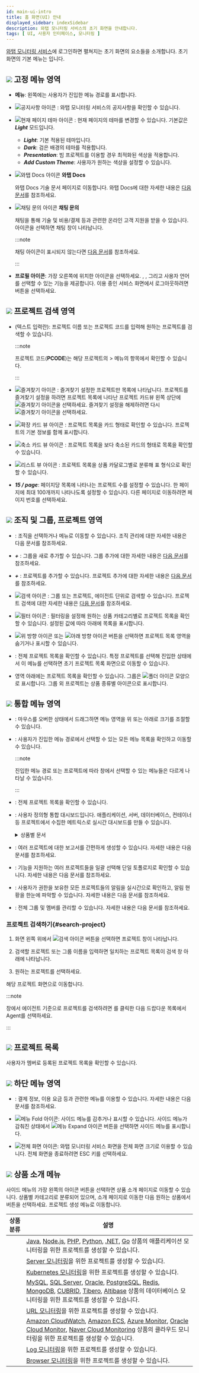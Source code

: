 ```yaml
---
id: main-ui-intro
title: 홈 화면(UI) 안내
displayed_sidebar: indexSidebar
description: 와탭 모니터링 서비스의 초기 화면을 안내합니다.
tags: [ UI, 사용자 인터페이스, 모니터링 ]
---
```


[와탭 모니터링 서비스](https://service.whatap.io)에 로그인하면 펼쳐지는 초기 화면의 요소들을 소개합니다. 초기 화면의 기본 메뉴는 <Cmdname sid="project_list" className="uitext" />입니다.

<ImgLang img='main-ui.png' desc='초기 화면' />

## ![](/img/number-01.png) 고정 메뉴 영역

* **메뉴**: 왼쪽에는 사용자가 진입한 메뉴 경로를 표시합니다.

* ![공지사항 아이콘](/img/ic-notice.svg) <Cmdname sid="TTL06763" className="b600" />: 와탭 모니터링 서비스의 공지사항을 확인할 수 있습니다.

* ![현재 페이지 테마 아이콘](/img/ico-theme.svg) <Cmdname sid="theme" className="b600" />: 현재 페이지의 테마를 변경할 수 있습니다. 기본값은 ***Light*** 모드입니다.

  * ***Light***: 기본 적용된 테마입니다.
  * ***Dark***: 검은 배경의 테마를 적용합니다.
  * ***Presentation***: 빔 프로젝트를 이용할 경우 최적화된 색상을 적용합니다.
  * ***Add Custom Theme***: 사용자가 원하는 색상을 설정할 수 있습니다.

* ![와탭 Docs 아이콘](/img/ic-guide.svg) **와탭 Docs**

  와탭 Docs 기술 문서 페이지로 이동합니다. 와탭 Docs에 대한 자세한 내용은 [다음 문서](welcome-to-whatapdocs)를 참조하세요.

* ![채팅 문의 아이콘](/img/ico-help.svg) **채팅 문의**

  채팅을 통해 기술 및 비용/결제 등과 관련한 온라인 고객 지원을 받을 수 있습니다. 아이콘을 선택하면 채팅 창이 나타납니다.

  :::note

  채팅 아이콘이 표시되지 않는다면 [다음 문서](faq/support-faq#invisible-chat)를 참조하세요.

  :::

* **프로필 아이콘**: 가장 오른쪽에 위치한 아이콘을 선택하세요. <Cmdname sid="manage_account_info" className="uitext" />, <Cmdname sid="create_organization" className="uitext" />, <Cmdname sid="organization_management" className="uitext" /> 그리고 사용자 언어를 선택할 수 있는 <Cmdname sid="language" className="uitext" /> 기능을 제공합니다. 이용 중인 서비스 화면에서 로그아웃하려면 <Cmdname sid="log_out" className="uitext" /> 버튼을 선택하세요.

## ![](/img/number-02.png) 프로젝트 검색 영역

* <Cmdname sid="placeholder_input_pcode_or_project_name" className="uitext" />(텍스트 입력란): 프로젝트 이름 또는 프로젝트 코드를 입력해 원하는 프로젝트를 검색할 수 있습니다.

  :::note

  프로젝트 코드(**PCODE**)는 해당 프로젝트의 <Cmdname sid="management" className="uitext" /> > <Cmdname sid="project_management" className="uitext" /> 메뉴의 <Cmdname sid="pcode" className="uitext" /> 항목에서 확인할 수 있습니다.
  
  :::

* ![즐겨찾기 아이콘](/img/ico-favorite.svg) <Cmdname sid="project_favorite" className="uitext" />: 즐겨찾기 설정한 프로젝트만 목록에 나타납니다. 프로젝트를 즐겨찾기 설정을 하려면 프로젝트 목록에 나타난 프로젝트 카드뷰 왼쪽 상단에 ![즐겨찾기 아이콘](/img/ico-favorite.svg)을 선택하세요. 즐겨찾기 설정을 해제하려면 다시 ![즐겨찾기 아이콘](/img/ico-favorite-set.svg)을 선택하세요.

* ![확장 카드 뷰 아이콘](/img/ico-extend-card-view.svg) <Cmdname sid="wide_card_view" className="uitext" />: 프로젝트 목록을 카드 형태로 확인할 수 있습니다. 프로젝트의 기본 정보를 함께 표시합니다.

* ![축소 카드 뷰 아이콘](/img/ico-reduction-view.svg) <Cmdname sid="compact_card_view" className="uitext" />: 프로젝트 목록을 <Cmdname sid="wide_card_view" className="uitext" /> 보다 축소된 카드의 형태로 목록을 확인할 수 있습니다.

* ![리스트 뷰 아이콘](/img/ico-list-view.svg) <Cmdname sid="project_list_view" className="uitext" />: 프로젝트 목록을 상품 카달로그별로 분류해 표 형식으로 확인할 수 있습니다.

* ***15 / page***: 페이지당 목록에 나타나는 프로젝트 수를 설정할 수 있습니다. 한 페이지에 최대 100개까지 나타나도록 설정할 수 있습니다.  다른 페이지로 이동하려면 페이지 번호를 선택하세요.

## ![](/img/number-03.png) 조직 및 그룹, 프로젝트 영역

* <Cmdname sid="sidebar_org_selector_no_organization" className="uitext" />: 조직을 선택하거나 <Cmdname sid="organization_management" className="uitext" /> 메뉴로 이동할 수 있습니다. 조직 관리에 대한 자세한 내용은 <Link to="project/organization">다음 문서</Link>를 참조하세요.

* ***+*** <Cmdname sid="BTN06697" className="uitext" />: 그룹을 새로 추가할 수 있습니다. 그룹 추가에 대한 자세한 내용은 [다음 문서](project/group)를 참조하세요.

* ***+*** <Cmdname sid="BTN06696" className="uitext" />: 프로젝트를 추가할 수 있습니다. 프로젝트 추가에 대한 자세한 내용은 [다음 문서](project/project-manage#create-project)를 참조하세요.

* ![검색 아이콘](/img/ico-search.svg) <Cmdname sid="search" className="uitext" />: 그룹 또는 프로젝트, 에이전트 단위로 검색할 수 있습니다. 프로젝트 검색에 대한 자세한 내용은 [다음 문서](#search-project)를 참조하세요.

* ![필터 아이콘](/img/ico-filter.svg) <Cmdname sid="project" className="uitext" /> <Cmdname sid="type" className="uitext" /> <Cmdname sid="filter" className="uitext" />: 필터링을 설정해 원하는 상품 카테고리별로 프로젝트 목록을 확인할 수 있습니다. 설정된 값에 따라 <Cmdname sid="all_projects" className="uitext" /> 아래에 목록을 표시합니다.

  <ImgLang img='main-project-filter.png' desc='프로젝트 목록 필터링' />

* ![위 방향 아이콘](/img/up-arrow.svg) 또는 ![아래 방향 아이콘](/img/down-arrow.svg) 버튼을 선택하면 프로젝트 목록 영역을 숨기거나 표시할 수 있습니다.

* <Cmdname sid="all_projects" className="uitext" />: 전체 프로젝트 목록을 확인할 수 있습니다. 특정 프로젝트를 선택해 진입한 상태에서 이 메뉴를 선택하면 초기 프로젝트 목록 화면으로 이동할 수 있습니다.

* 영역 아래에는 프로젝트 목록을 확인할 수 있습니다. 그룹은 ![폴더 아이콘](/img/ico-group.svg) 모양으로 표시합니다. 그룹 외 프로젝트는 상품 종류별 아이콘으로 표시합니다.

## ![](/img/number-04.png) 통합 메뉴 영역

* <Cmdname sid="menu" className="uitext" />: 마우스를 오버한 상태에서 드래그하면 메뉴 영역을 위 또는 아래로 크기를 조절할 수 있습니다.

* <Cmdname sid="sitemap" className="uitext" />: 사용자가 진입한 메뉴 경로에서 선택할 수 있는 모든 메뉴 목록을 확인하고 이동할 수 있습니다.

  :::note

  진입한 메뉴 경로 또는 프로젝트에 따라 <Cmdname sid="sitemap" className="uitext" /> 창에서 선택할 수 있는 메뉴들은 다르게 나타날 수 있습니다.
  
  :::

* <Cmdname sid="project_list" className="uitext" />: 전체 프로젝트 목록을 확인할 수 있습니다.

* <Cmdname sid="flexboard" className="uitext" />: 사용자 정의형 통합 대시보드입니다. 애플리케이션, 서버, 데이터베이스, 컨테이너 등 프로젝트에서 수집한 메트릭스로 실시간 대시보드를 만들 수 있습니다.

  <details>
  <summary>상품별 문서</summary>

  * [애플리케이션 모니터링 > Flex 보드](java/flex-board)
  * [서버 모니터링 > Flex 보드](server/flex-board)
  * [데이터베이스 모니터링 > Flex 보드](mysql/flex-board)
  * [쿠버네티스 모니터링 > Flex 보드](kubernetes/flex-board)
  * [Amazon ECS > Flex 보드](amazon-ecs/flexboard)
  * [Amazon CloudWatch > Flex 보드](amazon-cloudwatch/flexboard)
  * [Azure Monitor > Flex 보드](azure/flexboard)
  * [Naver Cloud Monitoring > Flex 보드](ncloud/flexboard)
  * [Oracle Cloud Monitor > Flex 보드](oracle-cloud/flexboard)

  </details>

* <Cmdname sid="integrated_report" className="uitext" />: 여러 프로젝트에 대한 보고서를 간편하게 생성할 수 있습니다. 자세한 내용은 <Link to="report/integrated-report">다음 문서</Link>를 참조하세요.

* <Cmdname sid="integrated_topology" className="uitext" />: <Cmdname sid="topology" className="uitext" /> 기능을 지원하는 여러 프로젝트들을 일괄 선택해 단일 토폴로지로 확인할 수 있습니다. 자세한 내용은 <Link to="java/topology-type#int-topology">다음 문서</Link>를 참조하세요.

* <Cmdname sid="real_time_alert_list" className="uitext" />: 사용자가 권한을 보유한 모든 프로젝트들의 알림을 실시간으로 확인하고, 알림 현황을 한눈에 파악할 수 있습니다. 자세한 내용은 <Link to="notification/rt-notification">다음 문서</Link>를 참조하세요.

* <Cmdname sid="management" className="uitext" />: 전체 그룹 및 멤버를 관리할 수 있습니다. 자세한 내용은 <Link to="project/integrated-manage">다음 문서</Link>를 참조하세요.

### 프로젝트 검색하기{#search-project}

1. 화면 왼쪽 위에서 ![검색 아이콘](/img/ico-search.svg) 버튼을 선택하면 프로젝트 <Cmdname sid="search" className="uitext" /> 창이 나타납니다.

    <ImgLang img='search-project.png' desc='프로젝트 검색 창' />

1. 검색할 프로젝트 또는 그룹 이름을 입력하면 일치하는 프로젝트 목록이 검색 창 아래에 나타납니다. 
  
1. 원하는 프로젝트를 선택하세요.

해당 프로젝트 화면으로 이동합니다.

:::note

<Cmdname sid="search" className="uitext" /> 창에서 에이전트 기준으로 프로젝트를 검색하려면 <Cmdname sid="group_or_project" className="uitext" />를 클릭한 다음 드랍다운 목록에서 <span class="uitext">Agent</span>를 선택하세요.

:::

## ![](/img/number-05.png) 프로젝트 목록

사용자가 멤버로 등록된 프로젝트 목록을 확인할 수 있습니다.

## ![](/img/number-06.png) 하단 메뉴 영역

* <Cmdname sid="my_usage" className="uitext" />: 결제 정보, 이용 요금 등과 관련한 메뉴를 이용할 수 있습니다. 자세한 내용은 <Link to="management/billing">다음 문서</Link>를 참조하세요.

* ![메뉴 Fold 아이콘](/img/ic-menu-fold.svg): 사이드 메뉴를 감추거나 표시할 수 있습니다. 사이드 메뉴가 감춰진 상태에서 ![메뉴 Expand 아이콘](/img/ic-menu-expand.svg) 버튼을 선택하면 사이드 메뉴를 표시합니다.

* ![전체 화면 아이콘](/img/ic-fullscreen.svg): 와탭 모니터링 서비스 화면을 전체 화면 크기로 이용할 수 있습니다. 전체 화면을 종료하려면 ESC 키를 선택하세요.

## ![](/img/number-07.png) 상품 소개 메뉴

사이드 메뉴의 가장 왼쪽의 아이콘 버튼을 선택하면 상품 소개 페이지로 이동할 수 있습니다. 상품별 카테고리로 분류되어 있으며, 소개 페이지로 이동한 다음 원하는 상품에서 <Cmdname sid="BTN06900" className="uitext" /> 버튼을 선택하세요. 프로젝트 생성 메뉴로 이동합니다.

| 상품 분류 | 설명 |
| :--: | -- |
| <LinkImage img='shortcut-application.svg' className='shortcutIcon' /> | [Java](/java/introduction), [Node.js](/nodejs/introduction), [PHP](/php/introduction), [Python](/python/introduction), [.NET](/dotnet/introduction), [Go](/golang/introduction) 상품의 애플리케이션 모니터링을 위한 프로젝트를 생성할 수 있습니다. |
| <LinkImage img='shortcut-server.svg' className='shortcutIcon' /> | [Server 모니터링](/server/introduction)을 위한 프로젝트를 생성할 수 있습니다. |
| <LinkImage img='shortcut-kuber.svg' className='shortcutIcon' /> | [Kubernetes 모니터링](/kubernetes/introduction)을 위한 프로젝트를 생성할 수 있습니다. |
| <LinkImage img='shortcut-database.svg' className='shortcutIcon' /> | [MySQL](/mysql/monitoring-intro), [SQL Server](/mssql/monitoring-intro), [Oracle](/oracle/monitoring-intro), [PostgreSQL](/postgresql/monitoring-intro), [Redis](/redis/monitoring-intro), [MongoDB](/mongodb/monitoring-intro), [CUBRID](/cubrid/monitoring-intro), [Tibero](/tibero/monitoring-intro), [Altibase](/altibase/monitoring-intro) 상품의 데이터베이스 모니터링을 위한 프로젝트를 생성할 수 있습니다. |
| <LinkImage img='shortcut-url.svg' className='shortcutIcon' /> | [URL 모니터링](/url/url-intro)을 위한 프로젝트를 생성할 수 있습니다. |
| <LinkImage img='shortcut-cloud.svg' className='shortcutIcon' /> | [Amazon CloudWatch](/amazon-cloudwatch/install-agent), [Amazon ECS](/amazon-ecs/introduction), [Azure Monitor](/azure/install-agent), [Oracle Cloud Monitor](/oracle-cloud/install-agent), [Naver Cloud Monitoring](/ncloud/install-agent) 상품의 클라우드 모니터링을 위한 프로젝트를 생성할 수 있습니다. |
| <LinkImage img='shortcut-log.svg' className='shortcutIcon' /> | [Log 모니터링](/log/introduction)을 위한 프로젝트를 생성할 수 있습니다. |
| <LinkImage img='shortcut-browser.svg' className='shortcutIcon' /> | [Browser 모니터링](/log/introduction)을 위한 프로젝트를 생성할 수 있습니다. |
